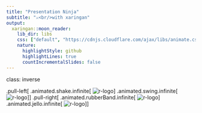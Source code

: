 ```yaml
---
title: "Presentation Ninja"
subtitle: "⚔<br/>with xaringan"
output:
  xaringan::moon_reader:
    lib_dir: libs
    css: ["default", "https://cdnjs.cloudflare.com/ajax/libs/animate.css/3.7.0/animate.min.css"]
    nature:
      highlightStyle: github
      highlightLines: true
      countIncrementalSlides: false
---
```


class: inverse

.pull-left[
.animated.shake.infinite[
![r-logo](https://www.r-project.org/logo/Rlogo.svg)
]
.animated.swing.infinite[
![r-logo](https://www.r-project.org/logo/Rlogo.svg)
]
]
.pull-right[
.animated.rubberBand.infinite[
![r-logo](https://www.r-project.org/logo/Rlogo.svg)
]
.animated.jello.infinite[
![r-logo](https://www.r-project.org/logo/Rlogo.svg)
]
]
